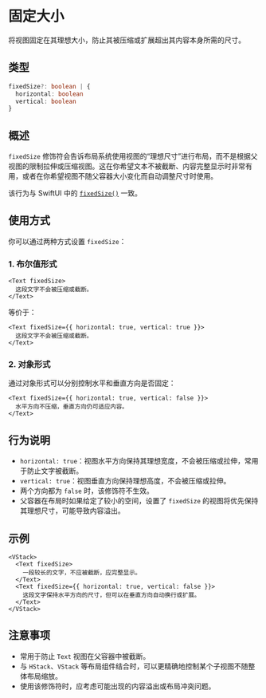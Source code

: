 # 固定大小 

将视图固定在其理想大小，防止其被压缩或扩展超出其内容本身所需的尺寸。

## 类型

```ts
fixedSize?: boolean | {
  horizontal: boolean
  vertical: boolean
}
```

## 概述

`fixedSize` 修饰符会告诉布局系统使用视图的“理想尺寸”进行布局，而不是根据父视图的限制拉伸或压缩视图。这在你希望文本不被截断、内容完整显示时非常有用，或者在你希望视图不随父容器大小变化而自动调整尺寸时使用。

该行为与 SwiftUI 中的 [`fixedSize()`](https://developer.apple.com/documentation/swiftui/view/fixedsize%28%29) 一致。

## 使用方式

你可以通过两种方式设置 `fixedSize`：

### 1. 布尔值形式

```tsx
<Text fixedSize>
  这段文字不会被压缩或截断。
</Text>
```

等价于：

```tsx
<Text fixedSize={{ horizontal: true, vertical: true }}>
  这段文字不会被压缩或截断。
</Text>
```

### 2. 对象形式

通过对象形式可以分别控制水平和垂直方向是否固定：

```tsx
<Text fixedSize={{ horizontal: true, vertical: false }}>
  水平方向不压缩，垂直方向仍可适应内容。
</Text>
```

## 行为说明

* `horizontal: true`：视图水平方向保持其理想宽度，不会被压缩或拉伸，常用于防止文字被截断。
* `vertical: true`：视图垂直方向保持理想高度，不会被压缩或拉伸。
* 两个方向都为 `false` 时，该修饰符不生效。
* 父容器在布局时如果给定了较小的空间，设置了 `fixedSize` 的视图将优先保持其理想尺寸，可能导致内容溢出。

## 示例

```tsx
<VStack>
  <Text fixedSize>
    一段较长的文字，不应被截断，应完整显示。
  </Text>
  <Text fixedSize={{ horizontal: true, vertical: false }}>
    这段文字保持水平方向的尺寸，但可以在垂直方向自动换行或扩展。
  </Text>
</VStack>
```

## 注意事项

* 常用于防止 `Text` 视图在父容器中被截断。
* 与 `HStack`、`VStack` 等布局组件结合时，可以更精确地控制某个子视图不随整体布局缩放。
* 使用该修饰符时，应考虑可能出现的内容溢出或布局冲突问题。
